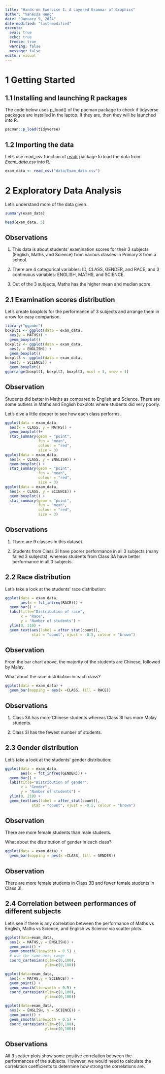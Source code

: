 ```yaml
---
title: "Hands-on Exercise 1: A Layered Grammar of Graphics"
author: "Vanessa Heng"
date: "January 9, 2024"
date-modified: "last-modified"
execute:
  eval: true
  echo: true
  freeze: true
  warning: false
  message: false
editor: visual
---
```


# 1 Getting Started

## 1.1 Installing and launching R packages

The code below uses p_load() of the pacman package to check if tidyverse packages are installed in the laptop. If they are, then they will be launched into R.

```r
pacman::p_load(tidyverse)
```

## 1.2 Importing the data

Let's use read_csv function of [readr](https://readr.tidyverse.org/) package to load the data from *Exam_data.csv* into R.

```r
exam_data <- read_csv("data/Exam_data.csv")
```

# 2 Exploratory Data Analysis

Let's understand more of the data given.

```r
summary(exam_data)
```

```r
head(exam_data, 5)
```

::: callout-tip
## Observations

1.  This data is about students' examination scores for their 3 subjects (English, Maths, and Science) from various classes in Primary 3 from a school.

2.  There are 4 categorical variables: ID, CLASS, GENDER, and RACE, and 3 continuous variables: ENGLISH, MATHS, and SCIENCE.

3.  Out of the 3 subjects, Maths has the higher mean and median score.
:::

## 2.1 Examination scores distribution

Let's create boxplots for the performance of 3 subjects and arrange them in a row for easy comparison.

```r
library("ggpubr")
boxplt1 <- ggplot(data = exam_data,   
  aes(y = MATHS)) +   
  geom_boxplot() 
boxplt2 <- ggplot(data = exam_data,   
  aes(y = ENGLISH)) +   
  geom_boxplot()
boxplt3 <- ggplot(data = exam_data,   
  aes(y = SCIENCE)) +   
  geom_boxplot()
ggarrange(boxplt1, boxplt2, boxplt3, ncol = 3, nrow = 1)
```

::: callout-tip
## Observation

Students did better in Maths as compared to English and Science. There are some outliers in Maths and English boxplots where students did very poorly.
:::

Let's dive a little deeper to see how each class performs.

```r
ggplot(data = exam_data,   
  aes(x = CLASS, y = MATHS)) +   
  geom_boxplot()+
  stat_summary(geom = "point",       
               fun = "mean",         
               colour = "red",        
               size = 3) 
ggplot(data = exam_data,   
  aes(x = CLASS, y = ENGLISH)) +   
  geom_boxplot() +
  stat_summary(geom = "point",       
               fun = "mean",         
               colour = "red",        
               size = 3) 
ggplot(data = exam_data,   
  aes(x = CLASS, y = SCIENCE)) +   
  geom_boxplot() +
  stat_summary(geom = "point",       
               fun = "mean",         
               colour = "red",        
               size = 3) 
```

::: callout-tip
## Observations

1.  There are 9 classes in this dataset.

2.  Students from Class 3I have poorer performance in all 3 subjects (many failed 3 subjects), whereas students from Class 3A have better performance in all 3 subjects.
:::

## 2.2 Race distribution

Let's take a look at the students' race distribution:

```r
ggplot(data = exam_data, 
       aes(x = fct_infreq(RACE))) +
  geom_bar() +
  labs(title="Distribution of race",
       x = "Race",
       y = "Number of students") + 
  ylim(0, 210) +
  geom_text(aes(label = after_stat(count)), 
            stat = "count", vjust = -0.5, colour = "brown")
```

::: callout-tip
## Observation

From the bar chart above, the majority of the students are Chinese, followed by Malay.
:::

What about the race distribution in each class?

```r
ggplot(data = exam_data) +
  geom_bar(mapping = aes(x =CLASS, fill = RACE))

```

::: callout-tip
## Observations

1.  Class 3A has more Chinese students whereas Class 3I has more Malay students.

2.  Class 3I has the fewest number of students.
:::

## 2.3 Gender distribution

Let's take a look at the students' gender distribution:

```r

ggplot(data = exam_data, 
       aes(x = fct_infreq(GENDER))) +
  geom_bar() +
  labs(title="Distribution of gender",
       x = "Gender",
       y = "Number of students") + 
  ylim(0, 210) +
  geom_text(aes(label = after_stat(count)), 
            stat = "count", vjust = -0.5, colour = "brown")
```

::: callout-tip
## Observation

There are more female students than male students.
:::

What about the distribution of gender in each class?

```r
ggplot(data = exam_data) +
  geom_bar(mapping = aes(x =CLASS, fill = GENDER))
```

::: callout-tip
## Observation

There are more female students in Class 3B and fewer female students in Class 3I.
:::

## 2.4 Correlation between performances of different subjects

Let's see if there is any correlation between the performance of Maths vs English, Maths vs Science, and English vs Science via scatter plots.

```r

ggplot(data=exam_data,
  aes(x = MATHS,y = ENGLISH)) +
  geom_point() + 
  geom_smooth(linewidth = 0.5) +
  # use the same axis range
  coord_cartesian(xlim=c(0,100),
                  ylim=c(0,100))

ggplot(data=exam_data,
  aes(x = MATHS,y = SCIENCE)) +
  geom_point() + 
  geom_smooth(linewidth = 0.5) +
  coord_cartesian(xlim=c(0,100),
                  ylim=c(0,100))

ggplot(data=exam_data,
  aes(x = ENGLISH, y = SCIENCE)) +
  geom_point() + 
  geom_smooth(linewidth = 0.5) +
  coord_cartesian(xlim=c(0,100),
                  ylim=c(0,100))
```

::: callout-tip
## Observations

All 3 scatter plots show some positive correlation between the performances of the subjects. However, we would need to calculate the correlation coefficients to determine how strong the correlations are.
:::
